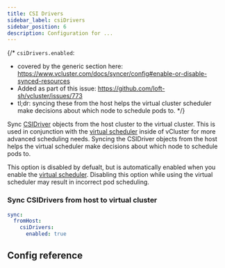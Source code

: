 ```yaml
---
title: CSI Drivers
sidebar_label: csiDrivers
sidebar_position: 6
description: Configuration for ...
---
```




{/*
`csiDrivers.enabled`:
- covered by the generic section here: https://www.vcluster.com/docs/syncer/config#enable-or-disable-synced-resources
- Added as part of this issue: https://github.com/loft-sh/vcluster/issues/773
- tl;dr: syncing these from the host helps the virtual cluster scheduler make decisions about which node to schedule pods to.
*/}

Sync [CSIDriver](https://kubernetes.io/blog/2019/01/15/container-storage-interface-ga/) objects from the host cluster to the virtual cluster. This is used in conjunction with the [virtual scheduler](/vcluster-yaml/control-plane/deployment/advanced/virtual-scheduler) inside of vCluster for more advanced scheduling needs. Syncing the CSIDriver objects from the host helps the virtual scheduler make decisions about which node to schedule pods to.

This option is disabled by defualt, but is automatically enabled when you enable the [virtual scheduler](/vcluster-yaml/control-plane/deployment/advanced/virtual-scheduler). Disabling this option while using the virtual scheduler may result in incorrect pod scheduling.

### Sync CSIDrivers from host to virtual cluster
```YAML
sync:
  fromHost:
    csiDrivers:
      enabled: true
```

## Config reference

<EnableSwitch/>